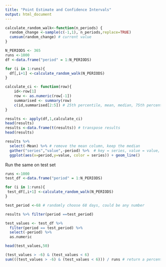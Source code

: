 ```yaml
---
title: "Point Estimate and Confidence Intervals"
output: html_document
---
```


```r
calculate_random_walk<-function(n_periods) {
  random_change <-sample(c(-1,1), n_periods,replace=TRUE)
  cumsum(random_change) # current value
}

N_PERIODS <- 365
runs <-1000
df <-data.frame("period" = 1:N_PERIODS)

for (i in 1:runs){
  df[,i+1] <-calculate_random_walk(N_PERIODS)
}

calculate_ci <- function(row){
    id<-row[1]
    row <- as.numeric(row[-1])
    summarised <- summary(row)
    c(id,summarised[2:5]) # 25th percentile, mean, median, 75th percentile
}

```

```r

results <- apply(df,1,calculate_ci)
head(results)
results <-data.frame(t(results)) # transpose results
head(results)

results %>% 
  select(-Mean) %>% # remove the mean column, keep the median
  gather("series","value",-period) %>%  # key = series, value = value, remove period column
  ggplot(aes(x=period,y=value, color = series)) + geom_line()

```
Run the same on test set

```r
runs <-1000
test_df <-data.frame("period" = 1:N_PERIODS)

for (i in 1:runs){
 test_df[,i+1] <-calculate_random_walk(N_PERIODS)
}

test_period <-68 # randomly choose 68 days, could be any number

results %>% filter(period ==test_period)

test_values <- test_df %>%
  filter(period == test_period) %>%
  select(-period) %>%
  as.numeric

head(test_values,50)

(test_values > -6) & (test_values < 6)
sum(((test_values > -6) & (test_values < 6))) / runs # return a percentage figure of how likely the value will fall within the range

```
